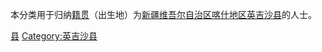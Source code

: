 {{Catnav|頁面分類|各種主題的頁面分類|依中国各省来作的分类|各地中国人|新疆人|喀什人}}
{{Catnav|頁面分類|人物|各國人物|中国人|各地中国人|新疆人|喀什人}}

本分类用于归纳[[籍贯|籍贯]]（出生地）为[[新疆维吾尔自治区|新疆维吾尔自治区]][[喀什地区|喀什地区]][[英吉沙县|英吉沙县]]的人士。

[[Category:喀什人|县]]
[[Category:英吉沙县|Category:英吉沙县]]